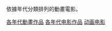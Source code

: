 {{Container category}}
依據年代分類排列的動畫電影。

[[Category:各年代動畫作品|]]
[[Category:各年代电影作品|]]
[[Category:动画电影|]]